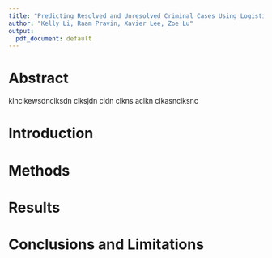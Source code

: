 ```yaml
---
title: "Predicting Resolved and Unresolved Criminal Cases Using Logistic Regression"
author: "Kelly Li, Raam Pravin, Xavier Lee, Zoe Lu"
output:
  pdf_document: default
---
```


# Abstract


klnclkewsdnclksdn clksjdn cldn clkns aclkn clkasnclksnc


# Introduction




# Methods 




# Results




# Conclusions and Limitations
